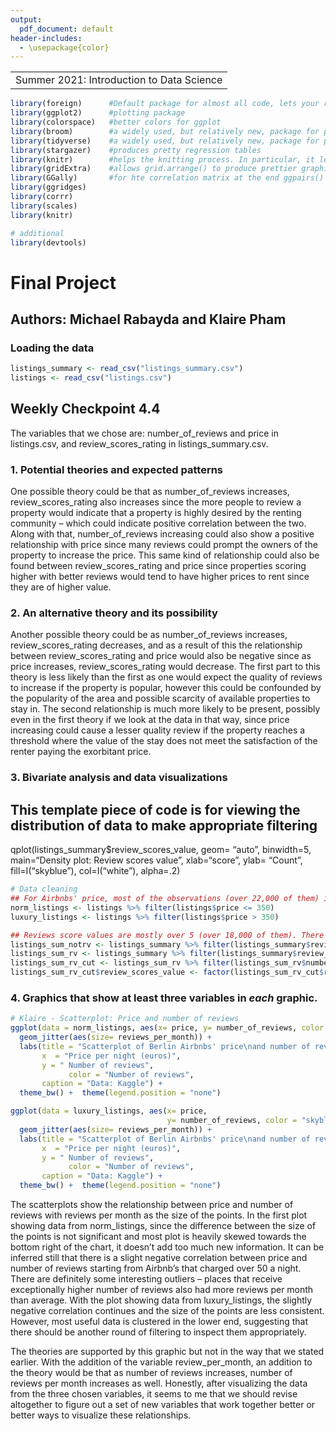 ```yaml
---
output:
  pdf_document: default
header-includes:
  - \usepackage{color}
---
```

----
 Summer 2021: Introduction to Data Science
---

```r
library(foreign)      #Default package for almost all code, lets your read files into R
library(ggplot2)      #plotting package
library(colorspace)   #better colors for ggplot
library(broom)        #a widely used, but relatively new, package for producing tidier data and tidier output; part of tidyverse
library(tidyverse)    #a widely used, but relatively new, package for producing tidier data and tidier output
library(stargazer)    #produces pretty regression tables
library(knitr)        #helps the knitting process. In particular, it lets the include_graphics command run
library(gridExtra)    #allows grid.arrange() to produce prettier graphics
library(GGally)       #for hte correlation matrix at the end ggpairs()
library(ggridges)
library(corrr)
library(scales)
library(knitr)

# additional 
library(devtools)
```

# Final Project

## Authors: Michael Rabayda and Klaire Pham

### Loading the data

```r
listings_summary <- read_csv("listings_summary.csv")
listings <- read_csv("listings.csv")
```

## Weekly Checkpoint 4.4

The variables that we chose are: number_of_reviews and price in listings.csv, and review_scores_rating in listings_summary.csv.

### 1. Potential theories and expected patterns
One possible theory could be that as number_of_reviews increases, review_scores_rating also increases since the more people to review a property would indicate that a property is highly desired by the renting community -- which could indicate positive correlation between the two.  Along with that, number_of_reviews increasing could also show a positive relationship with price since many reviews could prompt the owners of the property to increase the price. This same kind of relationship could also be found between review_scores_rating and price since properties scoring higher with better reviews would tend to have higher prices to rent since they are of higher value.

### 2. An alternative theory and its possibility
Another possible theory could be as number_of_reviews increases, review_scores_rating decreases, and as a result of this the relationship between review_scores_rating and price would also be negative since as price increases, review_scores_rating would decrease. The first part to this theory is less likely than the first as one would expect the quality of reviews to increase if the property is popular, however this could be confounded by the popularity of the area and possible scarcity of available properties to stay in. The second relationship is much more likely to be present, possibly even in the first theory if we look at the data in that way, since price increasing could cause a lesser quality review if the property reaches a threshold where the value of the stay does not meet the satisfaction of the renter paying the exorbitant price.  

### 3. Bivariate analysis and data visualizations 

## This template piece of code is for viewing the distribution of data to make appropriate filtering
qplot(listings_summary$review_scores_value, 
      geom= "auto",
      binwidth=5,  
      main="Density plot: Review scores value", 
      xlab="score", 
      ylab= "Count",
      fill=I("skyblue"),
      col=I("white"),
      alpha=.2)

```r
# Data cleaning
## For Airbnbs' price, most of the observations (over 22,000 of them) is priced under 350 euros per night. Thus, it is needed to separate the data frame into usable observations and the outliers.
norm_listings <- listings %>% filter(listings$price <= 350)
luxury_listings <- listings %>% filter(listings$price > 350)

## Reviews score values are mostly over 5 (over 18,000 of them). There are only 61 observations of reviews_rating_value under 5. Thus, I also separated them. Furthermore, I separate the usable data frame into one with number_of_reviews under 300 as well for the same reasons.
listings_sum_notrv <- listings_summary %>% filter(listings_summary$review_scores_value < 5)
listings_sum_rv <- listings_summary %>% filter(listings_summary$review_scores_value >= 5)
listings_sum_rv_cut <- listings_sum_rv %>% filter(listings_sum_rv$number_of_reviews < 300)
listings_sum_rv_cut$review_scores_value <- factor(listings_sum_rv_cut$review_scores_value)
```

### 4. Graphics that show at least three variables in *each* graphic.

```r
# Klaire - Scatterplot: Price and number of reviews 
ggplot(data = norm_listings, aes(x= price, y= number_of_reviews, color = "salmon", alpha = .1)) +
  geom_jitter(aes(size= reviews_per_month)) + 
  labs(title = "Scatterplot of Berlin Airbnbs' price\nand number of reviews", 
       x  = "Price per night (euros)", 
       y = " Number of reviews",
             color = "Number of reviews",
       caption = "Data: Kaggle") +
  theme_bw() +  theme(legend.position = "none")

ggplot(data = luxury_listings, aes(x= price, 
                                   y= number_of_reviews, color = "skyblue", alpha = .1)) +
  geom_jitter(aes(size= reviews_per_month)) + 
  labs(title = "Scatterplot of Berlin Airbnbs' price\nand number of reviews", 
       x  = "Price per night (euros)", 
       y = " Number of reviews",
             color = "Number of reviews",
       caption = "Data: Kaggle") +
  theme_bw() +  theme(legend.position = "none")
```

The scatterplots show the relationship between price and number of reviews with reviews per month as the size of the points. In the first plot showing data from norm_listings, since the difference between the size of the points is not significant and most plot is heavily skewed towards the bottom right of the chart, it doesn't add too much new information. It can be inferred still that there is a slight negative correlation between price and number of reviews starting from Airbnb's that charged over 50 a night. There are definitely some interesting outliers -- places that receive exceptionally higher number of reviews also had more reviews per month than average. With the plot showing data from luxury_listings, the slightly negative correlation continues and the size of the points are less consistent. However, most useful data is clustered in the lower end, suggesting that there should be another round of filtering to inspect them appropriately. 

The theories are supported by this graphic but not in the way that we stated earlier. With the addition of the variable review_per_month, an addition to the theory would be that as number of reviews increases, number of reviews per month increases as well. Honestly, after visualizing the data from the three chosen variables, it seems to me that we should revise altogether to figure out a set of new variables that work together better or better ways to visualize these relationships.


